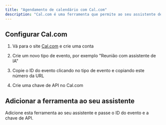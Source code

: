 ```yaml
---
title: "Agendamento de calendário com Cal.com"
description: "Cal.com é uma ferramenta que permite ao seu assistente de IA agendar reuniões."
---
```


## Configurar Cal.com

1. Vá para o site [Cal.com](https://cal.com/) e crie uma conta
2. Crie um novo tipo de evento, por exemplo "Reunião com assistente de IA"
3. Copie o ID do evento clicando no tipo de evento e copiando este número da URL


4. Crie uma chave de API no Cal.com

## Adicionar a ferramenta ao seu assistente

Adicione esta ferramenta ao seu assistente e passe o ID do evento e a chave de API.